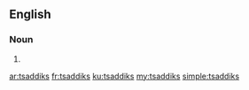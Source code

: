 ==English==

===Noun===
{{head|en|plural}}

# {{plural of|tsaddik|lang=en}}

[[ar:tsaddiks]]
[[fr:tsaddiks]]
[[ku:tsaddiks]]
[[my:tsaddiks]]
[[simple:tsaddiks]]